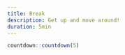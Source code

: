 ```yaml
---
title: Break
description: Get up and move around!
duration: 5min
---
```


```.r
countdown::countdown(5)
```